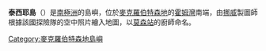 {{coord|67|36|S|62|54|E|display=title}}

'''泰西耶島'''（{{lang-en|Teyssier Island}}）是[[南極洲|南極洲]]的島嶼，位於[[麥克羅伯特森地|麥克羅伯特森地]]的[[霍姆灣|霍姆灣]]南端，由[[挪威|挪威]]製圖師根據該國探險隊的空中照片繪入地圖，以[[莫森站|莫森站]]的廚師命名。

{{DEFAULTSORT:Teyssier Island}}
[[Category:麥克羅伯特森地島嶼|Category:麥克羅伯特森地島嶼]]


{{MacRobertsonLand-geo-stub}}